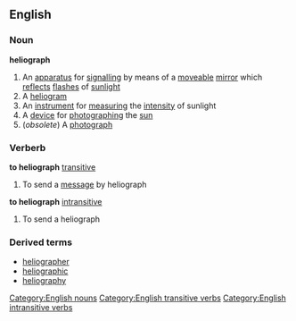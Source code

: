 ==English==
===Noun===
{{wikipedia}}
'''heliograph'''
#An [[apparatus]] for [[signalling]] by means of a [[moveable]] [[mirror]] which [[reflects]] [[flashes]] of [[sunlight]]
#A [[heliogram]]
#An [[instrument]] for [[measuring]] the [[intensity]] of sunlight
#A [[device]] for [[photographing]] the [[sun]]
#(''obsolete'') A [[photograph]]
===Verberb===
'''to heliograph''' [[transitive]]
#To send a [[message]] by heliograph
'''to heliograph''' [[intransitive]]
#To send a heliograph
===Derived terms===
*[[heliographer]]
*[[heliographic]]
*[[heliography]]
[[Category:English nouns]]
[[Category:English transitive verbs]]
[[Category:English intransitive verbs]]